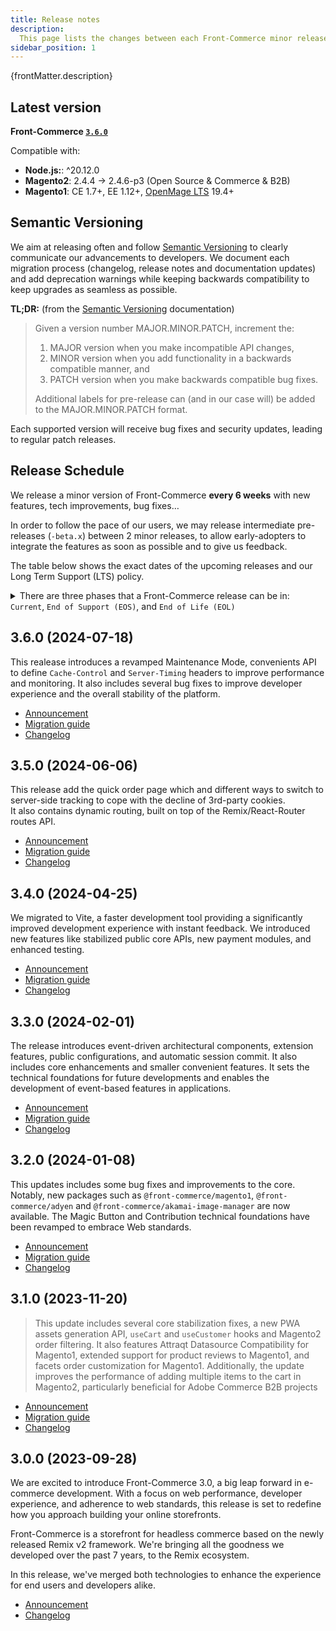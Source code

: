 ```yaml
---
title: Release notes
description:
  This page lists the changes between each Front-Commerce minor release.
sidebar_position: 1
---
```


<p>{frontMatter.description}</p>

## Latest version

**Front-Commerce [`3.6.0`](#360-2024-07-18)**

Compatible with:

- **Node.js:**: ^20.12.0
- **Magento2**: 2.4.4 -> 2.4.6-p3 (Open Source & Commerce & B2B)
- **Magento1**: CE 1.7+, EE 1.12+,
  [OpenMage LTS](https://www.openmage.org/supported-versions.html) 19.4+

## Semantic Versioning

We aim at releasing often and follow [Semantic Versioning](https://semver.org)
to clearly communicate our advancements to developers. We document each
migration process (changelog, release notes and documentation updates) and add
deprecation warnings while keeping backwards compatibility to keep upgrades as
seamless as possible.

**TL;DR:** (from the [Semantic Versioning](https://semver.org) documentation)

> Given a version number MAJOR.MINOR.PATCH, increment the:
>
> 1. MAJOR version when you make incompatible API changes,
> 2. MINOR version when you add functionality in a backwards compatible manner,
>    and
> 3. PATCH version when you make backwards compatible bug fixes.
>
> Additional labels for pre-release can (and in our case will) be added to the
> MAJOR.MINOR.PATCH format.

Each supported version will receive bug fixes and security updates, leading to
regular patch releases.

## Release Schedule

We release a minor version of Front-Commerce **every 6 weeks** with new
features, tech improvements, bug fixes…

In order to follow the pace of our users, we may release intermediate
pre-releases (`-beta.x`) between 2 minor releases, to allow early-adopters to
integrate the features as soon as possible and to give us feedback.

The table below shows the exact dates of the upcoming releases and our Long Term
Support (LTS) policy.

<details>
<summary>There are three phases that a Front-Commerce release can be in: <code>Current</code>, <code>End of Support (EOS)</code>, and <code>End of Life (EOL)</code></summary>

- `Current` - Should incorporate most of the non-major (non-breaking) changes
  that land on Front-Commerce `main` branch.
- `End of Support` - While still in the `EOS` phase, the release will receive
  critical bug fixes and security updates. New features will not be added to
  `EOS` releases. The `EOS` phase will last for 1 year after the release date.
- `End of Life` - While still in the `EOL` phase, the release will receive
  critical security updates. No new features or bug fixes will be added to `EOL`
  releases. The `EOL` phase will last for 2 year after the release date.

</details>

<ReleaseSchedule version={3} />

## 3.6.0 (2024-07-18)

This realease introduces a revamped Maintenance Mode, convenients API to define
`Cache-Control` and `Server-Timing` headers to improve performance and
monitoring. It also includes several bug fixes to improve developer experience
and the overall stability of the platform.

- [Announcement](/changelog/front-commerce-3.6-2.31)
- [Migration guide](/docs/3.x/upgrade/migration-guides/3.5-3.6)
- [Changelog](https://gitlab.blackswift.cloud/front-commerce/front-commerce/-/releases/3.6.0)

## 3.5.0 (2024-06-06)

This release add the quick order page which and different ways to switch to
server-side tracking to cope with the decline of 3rd-party cookies.<br /> It
also contains dynamic routing, built on top of the Remix/React-Router routes
API.

- [Announcement](/changelog/front-commerce-3.5-2.30)
- [Migration guide](/docs/3.x/upgrade/migration-guides/3.4-3.5)
- [Changelog](https://gitlab.blackswift.cloud/front-commerce/front-commerce/-/releases/3.5.0)

## 3.4.0 (2024-04-25)

We migrated to Vite, a faster development tool providing a significantly
improved development experience with instant feedback. We introduced new
features like stabilized public core APIs, new payment modules, and enhanced
testing.

- [Announcement](/changelog/front-commerce-3.4-2.29)
- [Migration guide](/docs/3.x/upgrade/migration-guides/3.3-3.4)
- [Changelog](https://gitlab.blackswift.cloud/front-commerce/front-commerce/-/releases/3.4.0)

## 3.3.0 (2024-02-01)

The release introduces event-driven architectural components, extension
features, public configurations, and automatic session commit. It also includes
core enhancements and smaller convenient features. It sets the technical
foundations for future developments and enables the development of event-based
features in applications.

- [Announcement](/changelog/front-commerce-3.3/)
- [Migration guide](/docs/3.x/upgrade/migration-guides/3.2-3.3)
- [Changelog](https://gitlab.blackswift.cloud/front-commerce/front-commerce/-/releases/3.3.0)

## 3.2.0 (2024-01-08)

This updates includes some bug fixes and improvements to the core. Notably, new
packages such as `@front-commerce/magento1`, `@front-commerce/adyen` and
`@front-commerce/akamai-image-manager` are now available. The Magic Button and
Contribution technical foundations have been revamped to embrace Web standards.

- [Announcement](/changelog/front-commerce-3.2-2.28/)
- [Migration guide](/docs/3.x/upgrade/migration-guides/3.1-3.2)
- [Changelog](https://gitlab.blackswift.cloud/front-commerce/front-commerce/-/releases/3.2.0)

## 3.1.0 (2023-11-20)

> This update includes several core stabilization fixes, a new PWA assets
> generation API, `useCart` and `useCustomer` hooks and Magento2 order
> filtering. It also features Attraqt Datasource Compatibility for Magento1,
> extended support for product reviews to Magento1, and facets order
> customization for Magento1. Additionally, the update improves the performance
> of adding multiple items to the cart in Magento2, particularly beneficial for
> Adobe Commerce B2B projects

- [Announcement](/changelog/front-commerce-3.1-2.27/)
- [Migration guide](/docs/3.x/upgrade/migration-guides/3.0-3.1)
- [Changelog](https://gitlab.blackswift.cloud/front-commerce/front-commerce/-/releases/3.1.0)

## 3.0.0 (2023-09-28)

We are excited to introduce Front-Commerce 3.0, a big leap forward in e-commerce
development. With a focus on web performance, developer experience, and
adherence to web standards, this release is set to redefine how you approach
building your online storefronts.

Front-Commerce is a storefront for headless commerce based on the newly released
Remix v2 framework. We're bringing all the goodness we developed over the past 7
years, to the Remix ecosystem.

In this release, we've merged both technologies to enhance the experience for
end users and developers alike.

- [Announcement](/changelog/front-commerce-3.0/)
- [Changelog](https://gitlab.blackswift.cloud/front-commerce/front-commerce/-/releases/3.0.0)
